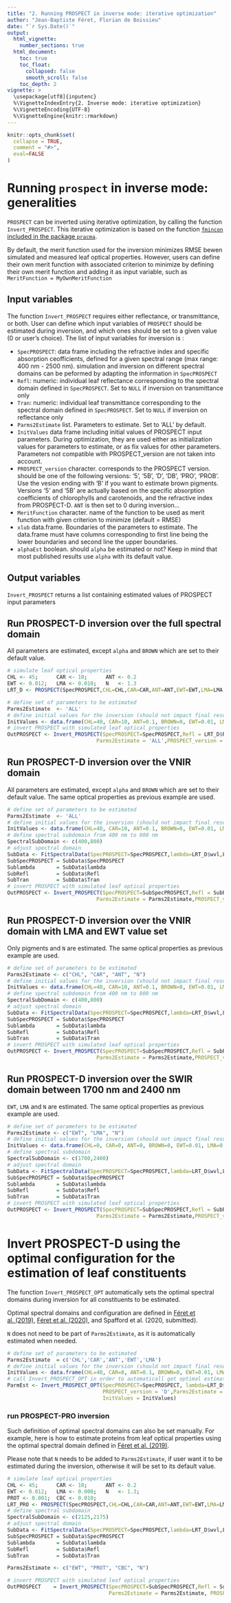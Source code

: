```yaml
---
title: "2. Running PROSPECT in inverse mode: iterative optimization"
author: "Jean-Baptiste Féret, Florian de Boissieu"
date: "`r Sys.Date()`"
output:
  html_vignette:
    number_sections: true
  html_document:
    toc: true
    toc_float:
      collapsed: false
      smooth_scroll: false
    toc_depth: 2
vignette: >
  \usepackage[utf8]{inputenc}
  %\VignetteIndexEntry{2. Inverse mode: iterative optimization}
  %\VignetteEncoding{UTF-8}
  %\VignetteEngine{knitr::rmarkdown}
---
```


```r
knitr::opts_chunk$set(
  collapse = TRUE,
  comment = "#>",
  eval=FALSE
)
```

# Running `prospect` in inverse mode: generalities

`PROSPECT` can be inverted using iterative optimization, by calling the function `Invert_PROSPECT`. This iterative optimization is based on the function [`fmincon` included in the package `pracma`](https://rdrr.io/cran/pracma/man/fmincon.html).

By default, the merit function used for the inversion minimizes RMSE bewen simulated and measured leaf optical properties.
However, users can define their own merit function with associated criterion to minimize by defining their own merit function and adding it as input variable, such as `MeritFunction = MyOwnMeritFunction`

## Input variables
The function `Invert_PROSPECT` requires either reflectance, or transmittance, or both.
User can define which input variables of `PROSPECT` should be estimated during inversion, and which ones should be set to a given value (0 or user's choice).
The list of input variables for inversion is :

* `SpecPROSPECT`: data frame including the refractive index and specific absorption ceofficients, defined for a given spectral range (max range: 400 nm - 2500 nm). simulation and inversion on different spectral domains can be peformed by adapting the information in `SpecPROSPECT`
* `Refl`: numeric: individual leaf reflectance corresponding to the spectral domain defined in `SpecPROSPECT`. Set to `NULL` if inversion on transmittance only
* `Tran`: numeric: individual leaf transmittance corresponding to the spectral domain defined in `SpecPROSPECT`. Set to `NULL` if inversion on reflectance only
* `Parms2Estimate` list. Parameters to estimate. Set to 'ALL' by default. 
* `InitValues` data frame including initial values of PROSPECT input parameters. During optimization, they are used either as initialization values for parameters to estimate, or as fix values for other parameters. Parameters not compatible with PROSPECT_version are not taken into account.
* `PROSPECT_version` character. corresponds to the PROSPECT version. should be one of the following versions: '5', '5B', 'D', 'DB', 'PRO', 'PROB'. Use the vesion ending with 'B' if you want to estimate brown pigments. Versions '5' and '5B' are actually based on the specific absorption coefficients of chlorophylls and carotenoids, and the refractive index from PROSPECT-D. `ANT` is then set to 0 during inversion...
* `MeritFunction` character. name of the function to be used as merit function with given criterion to minimize (default = RMSE)
* `xlub` data.frame. Boundaries of the parameters to estimate. The data.frame must have columns corresponding to \code{Parms2Estimate} first line being the lower boundaries and second line the upper boundaries.
* `alphaEst` boolean. should `alpha`  be estimated or not? Keep in mind that most published results use `alpha` with its default value.

## Output variables
`Invert_PROSPECT` returns a list containing estimated values of PROSPECT input parameters


##   Run PROSPECT-D inversion over the full spectral domain
All parameters are estimated, except `alpha` and `BROWN` which are set to their default value.

```r
# simulate leaf optical properties
CHL <- 45;      CAR <- 10;      ANT <- 0.2
EWT <- 0.012;   LMA <- 0.010;   N   <- 1.3
LRT_D <- PROSPECT(SpecPROSPECT,CHL=CHL,CAR=CAR,ANT=ANT,EWT=EWT,LMA=LMA,N=N)

# define set of parameters to be estimated
Parms2Estimate  <- 'ALL'
# define initial values for the inversion (should not impact final results)
InitValues <- data.frame(CHL=40, CAR=10, ANT=0.1, BROWN=0, EWT=0.01, LMA=0.01, N=1.5)
# invert PROSPECT with simulated leaf optical properties
OutPROSPECT <- Invert_PROSPECT(SpecPROSPECT=SpecPROSPECT,Refl = LRT_D$Reflectance,Tran = LRT_D$Transmittance,
                             Parms2Estimate = 'ALL',PROSPECT_version = 'D')
```


##   Run PROSPECT-D inversion over the VNIR domain
All parameters are estimated, except `alpha` and `BROWN` which are set to their default value.
The same optical properties as previous example are used.

```r
# define set of parameters to be estimated
Parms2Estimate  <- 'ALL'
# define initial values for the inversion (should not impact final results)
InitValues <- data.frame(CHL=40, CAR=10, ANT=0.1, BROWN=0, EWT=0.01, LMA=0.01, N=1.5)
# define spectral subdomain from 400 nm to 800 nm
SpectralSubDomain <- c(400,800)
# adjust spectral domain
SubData <- FitSpectralData(SpecPROSPECT=SpecPROSPECT,lambda=LRT_D$wvl,LRT_D$Reflectance, Tran = LRT_D$Transmittance,UserDomain = SpectralSubDomain)
SubSpecPROSPECT = SubData$SpecPROSPECT
Sublambda       = SubData$lambda
SubRefl         = SubData$Refl
SubTran         = SubData$Tran
# invert PROSPECT with simulated leaf optical properties
OutPROSPECT <- Invert_PROSPECT(SpecPROSPECT=SubSpecPROSPECT,Refl = SubRefl,Tran = SubTran,
                             Parms2Estimate = Parms2Estimate,PROSPECT_version = 'D')
```


##   Run PROSPECT-D inversion over the VNIR domain with LMA and EWT value set
Only pigments and `N` are estimated. The same optical properties as previous example are used.

```r
# define set of parameters to be estimated
Parms2Estimate <- c("CHL", "CAR", "ANT", "N")
# define initial values for the inversion (should not impact final results)
InitValues <- data.frame(CHL=40, CAR=10, ANT=0.1, BROWN=0, EWT=0.01, LMA=0.01, N=1.5)
# define spectral subdomain from 400 nm to 800 nm
SpectralSubDomain <- c(400,800)
# adjust spectral domain
SubData <- FitSpectralData(SpecPROSPECT=SpecPROSPECT,lambda=LRT_D$wvl,LRT_D$Reflectance, Tran = LRT_D$Transmittance,UserDomain = SpectralSubDomain)
SubSpecPROSPECT = SubData$SpecPROSPECT
Sublambda       = SubData$lambda
SubRefl         = SubData$Refl
SubTran         = SubData$Tran
# invert PROSPECT with simulated leaf optical properties
OutPROSPECT <- Invert_PROSPECT(SpecPROSPECT=SubSpecPROSPECT,Refl = SubRefl,Tran = SubTran,
                             Parms2Estimate = Parms2Estimate,PROSPECT_version = 'D')
```

##   Run PROSPECT-D inversion over the SWIR domain between 1700 nm and 2400 nm
`EWT`, `LMA` and `N` are estimated. The same optical properties as previous example are used.

```r
# define set of parameters to be estimated
Parms2Estimate <- c("EWT", "LMA", "N")
# define initial values for the inversion (should not impact final results)
InitValues <- data.frame(CHL=0, CAR=0, ANT=0, BROWN=0, EWT=0.01, LMA=0.01, N=1.5)
# define spectral subdomain 
SpectralSubDomain <- c(1700,2400)
# adjust spectral domain
SubData <- FitSpectralData(SpecPROSPECT=SpecPROSPECT,lambda=LRT_D$wvl,LRT_D$Reflectance, Tran = LRT_D$Transmittance,UserDomain = SpectralSubDomain)
SubSpecPROSPECT = SubData$SpecPROSPECT
Sublambda       = SubData$lambda
SubRefl         = SubData$Refl
SubTran         = SubData$Tran
# invert PROSPECT with simulated leaf optical properties
OutPROSPECT <- Invert_PROSPECT(SpecPROSPECT=SubSpecPROSPECT,Refl = SubRefl,Tran = SubTran,
                             Parms2Estimate = Parms2Estimate,PROSPECT_version = 'D')
```

#   Invert PROSPECT-D using the optimal configuration for the estimation of leaf constituents
The function `Invert_PROSPECT_OPT` automatically sets the optimal spectral domains during inversion for all constituents to be estimated.

Optimal spectral domains and configuration are defined in [Féret et al. (2019)](https://www.sciencedirect.com/science/article/abs/pii/S0034425718305030), [Féret et al. (2020)](https://arxiv.org/abs/2003.11961), and Spafford et al. (2020, submitted). 

`N` does not need to be part of `Parms2Estimate`, as it is automatically estimated when needed. 


```r
# define set of parameters to be estimated
Parms2Estimate  = c('CHL','CAR','ANT','EWT','LMA')
# define initial values for the inversion (should not impact final results)
InitValues <- data.frame(CHL=40, CAR=8, ANT=0.1, BROWN=0, EWT=0.01, LMA=0.01, N=1.5)
# call Invert_PROSPECT_OPT in order to automaticall get optimal estimation of leaf parameters following latest published results
ParmEst <- Invert_PROSPECT_OPT(SpecPROSPECT=SpecPROSPECT, lambda=LRT_D$wvl, Refl = LRT_D$Reflectance,Tran = LRT_D$Transmittance,
                               PROSPECT_version = 'D',Parms2Estimate = Parms2Estimate,
                               InitValues = InitValues)
```

###   run PROSPECT-PRO inversion
Such definition of optimal spectral domains can also be set manually. For example, here is how to estimate proteins from leaf optical properties using the optimal spectral domain defined in [Féret et al. (2019)](https://www.sciencedirect.com/science/article/abs/pii/S0034425718305030).

Please note that `N` needs to be added to `Parms2Estimate`, if user want it to be estimated during the inversion, otherwise it will be set to its default value.


```r
# simulate leaf optical properties
CHL <- 45;      CAR <- 10;      ANT <- 0.2
EWT <- 0.012;   LMA <- 0.000;   N   <- 1.3;
PROT <- 0.001;  CBC <- 0.010;
LRT_PRO <- PROSPECT(SpecPROSPECT,CHL=CHL,CAR=CAR,ANT=ANT,EWT=EWT,LMA=LMA,N=N,PROT=PROT,CBC = CBC)
# define spectral subdomain 
SpectralSubDomain <- c(2125,2175)
# adjust spectral domain
SubData <- FitSpectralData(SpecPROSPECT=SpecPROSPECT,lambda=LRT_D$wvl,LRT_D$Reflectance, Tran = LRT_D$Transmittance,UserDomain = SpectralSubDomain)
SubSpecPROSPECT = SubData$SpecPROSPECT
Sublambda       = SubData$lambda
SubRefl         = SubData$Refl
SubTran         = SubData$Tran

Parms2Estimate <- c("EWT", "PROT", "CBC", "N")

# invert PROSPECT with simulated leaf optical properties
OutPROSPECT    = Invert_PROSPECT(SpecPROSPECT=SubSpecPROSPECT,Refl = SubRefl, Tran = SubTran, 
                                 Parms2Estimate = Parms2Estimate, PROSPECT_version = 'PRO')
```

